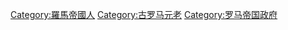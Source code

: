[[Category:羅馬帝國人|Category:羅馬帝國人]]
[[Category:古罗马元老|Category:古罗马元老]]
[[Category:罗马帝国政府|Category:罗马帝国政府]]